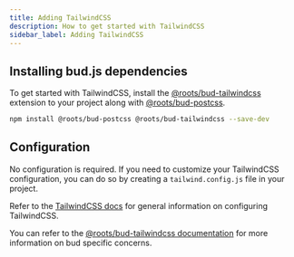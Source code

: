 ```yaml
---
title: Adding TailwindCSS
description: How to get started with TailwindCSS
sidebar_label: Adding TailwindCSS
---
```


## Installing bud.js dependencies

To get started with TailwindCSS, install the [@roots/bud-tailwindcss](/extensions/bud-tailwindcss) extension to your project along with [@roots/bud-postcss](/extensions/bud-postcss).

```sh npm2yarn
npm install @roots/bud-postcss @roots/bud-tailwindcss --save-dev
```

## Configuration

No configuration is required. If you need to customize your TailwindCSS configuration, you can do so by creating a `tailwind.config.js` file in your project.

Refer to the [TailwindCSS docs](https://tailwindcss.com/docs/configuration) for general information on configuring TailwindCSS.

You can refer to the [@roots/bud-tailwindcss documentation](/extensions/bud-tailwindcss) for more information on bud specific concerns.
